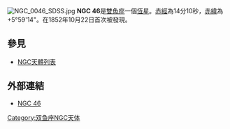 [[File:NGC_0046_SDSS.jpg|thumb]]
'''NGC 46'''是[[雙魚座|雙魚座]]一個[[恆星|恆星]]。[[赤經|赤經]]為14分10秒，[[赤緯|赤緯]]為+5°59'14"。在1852年10月22日首次被發現。

== 參見 ==
* [[NGC天體列表|NGC天體列表]]

== 外部連結 ==
* [https://web.archive.org/web/20071020031904/http://www.seds.org/~spider/ngc/ngc_fr.cgi?46 NGC 46]

{{Catalogs|NGC=46}}
[[Category:双鱼座NGC天体|Category:双鱼座NGC天体]]

{{Galaxy-stub}}